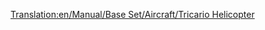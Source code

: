 [[Translation:en/Manual/Base Set/Aircraft/Tricario Helicopter]]

{{hu/Manual/Base Set/Aircraft/Helikopterek|Name=Tricario Helikopter
|Image=[[File:en/Manual/Base Set/Aircraft/SikorskyHelicopter.png|Tricario Helicopter]]
|Cost=30,761 (61,522)
|Speed=322 km/h (200 MPH)
|Annual=2,278 (4,556)
|Designed=1957
|Lifespan=20
|Capacity=40 utas és 15 csomag levél
|Description=A Tricario helikopter az első helikopter.
|Real-life=Sikorsky S-62 Helikopter 
}}
